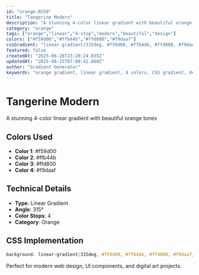 ```yaml
---
id: "orange-0258"
title: "Tangerine Modern"
description: "A stunning 4-color linear gradient with beautiful orange tones"
category: "orange"
tags: ["orange","linear","4-stop","modern","beautiful","design"]
colors: ["#f59d00","#ffb44b","#ffd800","#f9daaf"]
cssGradient: "linear-gradient(315deg, #f59d00, #ffb44b, #ffd800, #f9daaf)"
featured: false
createdAt: "2025-06-28T23:20:24.835Z"
updatedAt: "2025-08-25T07:08:42.860Z"
author: "Gradient Generator"
keywords: "orange gradient, linear gradient, 4 colors, CSS gradient, design, #f59d00, #ffb44b, #ffd800, #f9daaf"
---
```


# Tangerine Modern

A stunning 4-color linear gradient with beautiful orange tones

## Colors Used
- **Color 1**: #f59d00
- **Color 2**: #ffb44b
- **Color 3**: #ffd800
- **Color 4**: #f9daaf

## Technical Details
- **Type**: Linear Gradient
- **Angle**: 315°
- **Color Stops**: 4
- **Category**: Orange

## CSS Implementation
```css
background: linear-gradient(315deg, #f59d00, #ffb44b, #ffd800, #f9daaf);
```

Perfect for modern web design, UI components, and digital art projects.
